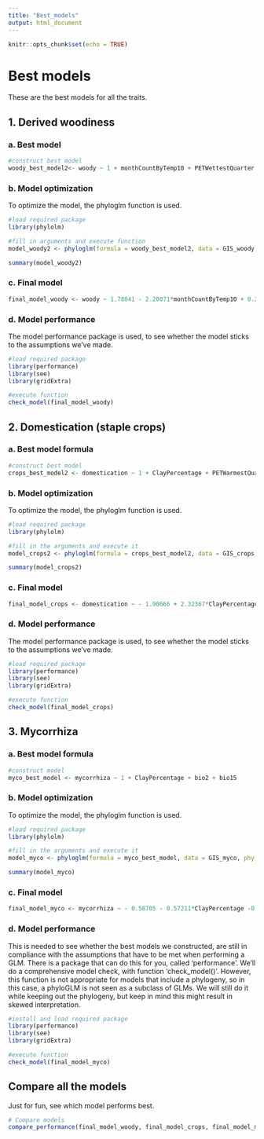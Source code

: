 ```yaml
---
title: "Best_models"
output: html_document
---
```


```r
knitr::opts_chunk$set(echo = TRUE)
```

# Best models

These are the best models for all the traits.

## 1. Derived woodiness

### a. Best model 
```r
#construct best model
woody_best_model2<- woody ~ 1 + monthCountByTemp10 + PETWettestQuarter + OrganicCarbon + PhCaCL + Slope + bio5
```

### b. Model optimization 
To optimize the model, the phyloglm function is used. 
```r
#load required package
library(phylolm)

#fill in arguments and execute function
model_woody2 <- phyloglm(formula = woody_best_model2, data = GIS_woody, phy = tree_woody, method = "logistic_MPLE", btol = 100, log.alpha.bound = 8)

summary(model_woody2)
```

### c. Final model
```r
final_model_woody <- woody ~ 1.78041 - 2.20071*monthCountByTemp10 + 0.28208*PETWettestQuarter + 1.28682*OrganicCarbon - 1.07275*PhCaCL - 0.98976*Slope + 1.48267*bio5
```

### d. Model performance
The model performance package is used, to see whether the model sticks to the assumptions we've made.
```r
#load required package 
library(performance)
library(see)
library(gridExtra)

#execute function
check_model(final_model_woody)
```

## 2. Domestication (staple crops)

### a. Best model formula
```r
#construct best model
crops_best_model2 <- domestication ~ 1 + ClayPercentage + PETWarmestQuarter 
```

### b. Model optimization 
To optimize the model, the phyloglm function is used. 
```r
#load required package
library(phylolm)

#fill in the arguments and execute it
model_crops2 <- phyloglm(formula = crops_best_model2, data = GIS_crops, phy = tree_crops, method = "logistic_MPLE", btol = 100, log.alpha.bound = 8)

summary(model_crops2) 
```

### c. Final model
```r
final_model_crops <- domestication ~ - 1.90666 + 2.32367*ClayPercentage + 2.00246*PETWarmestQuarter 
```

### d. Model performance
The model performance package is used, to see whether the model sticks to the assumptions we've made.
```r
#load required package 
library(performance)
library(see)
library(gridExtra)

#execute function
check_model(final_model_crops)
```

## 3. Mycorrhiza

### a. Best model formula
```r
#construct model
myco_best_model <- mycorrhiza ~ 1 + ClayPercentage + bio2 + bio15
```

### b. Model optimization 
To optimize the model, the phyloglm function is used. 
```r
#load required package
library(phylolm)

#fill in the arguments and execute it
model_myco <- phyloglm(formula = myco_best_model, data = GIS_myco, phy = tree_myco, method = "logistic_MPLE", btol = 100, log.alpha.bound = 8)

summary(model_myco)
```

### c. Final model
```r
final_model_myco <- mycorrhiza ~ - 0.58705 - 0.57211*ClayPercentage -0.64992*bio2 + 0.55083*bio15
```

### d. Model performance
This is needed to see whether the best models we constructed, are still in compliance with the assumptions that have to be met when performing a GLM. There is a package that can do this for you, called 'performance'. We'll do a comprehensive model check, with function 'check_model()'. However, this function is not appropriate for models that include a phylogeny, so in this case, a phyloGLM is not seen as a subclass of GLMs. We will still do it while keeping out the phylogeny, but keep in mind this might result in skewed interpretation. 

```r
#install and load required package 
library(performance)
library(see)
library(gridExtra)

#execute function
check_model(final_model_myco)
```

## Compare all the models
Just for fun, see which model performs best. 

```r
# Compare models
compare_performance(final_model_woody, final_model_crops, final_model_myco, rank = TRUE)
```


